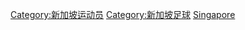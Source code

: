 {{Commons cat|Association football players from Singapore}}

[[Category:新加坡运动员|Category:新加坡运动员]]
[[Category:新加坡足球|Category:新加坡足球]]
[[Category:各国足球运动员|Singapore]]